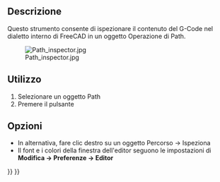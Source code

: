 <languages/>

{{Docnav
|[[CAM_ExportTemplate|ExportTemplate]]
|[[CAM_Simulator|Simulator]]
|[[CAM_Workbench|CAM]]
|IconL=CAM_ExportTemplate.svg
|IconR=CAM_Simulator.svg
|IconC=Workbench_CAM.svg
}}

<div class="mw-translate-fuzzy">
{{GuiCommand/it|Name=Path Inspect|Name/it=Ispeziona G-code|Workbenches=[[Path Workbench/it|Path]]|MenuLocation=Path → Ispeziona G-code|Shortcut=|SeeAlso=}}
</div>

<span id="Description"></span>
==Descrizione==

<div class="mw-translate-fuzzy">
Questo strumento consente di ispezionare il contenuto del G-Code nel dialetto interno di FreeCAD in un oggetto Operazione di Path.
</div>

[[Image:Path_inspector.jpg]]

<span id="Usage"></span>
==Utilizzo==

<div class="mw-translate-fuzzy">
# Selezionare un oggetto Path
# Premere il pulsante {{KEY|[[Image:Path Inspect.png|16px]] [[Path Inspect/it|Ispeziona G-code]]}}
</div>

<span id="Options"></span>
== Opzioni ==

<div class="mw-translate-fuzzy">
* In alternativa, fare clic destro su un oggetto Percorso → Ispeziona
* Il font e i colori della finestra dell'editor seguono le impostazioni di '''Modifica → Preferenze → Editor'''
</div>


{{Docnav
|[[CAM_ExportTemplate|ExportTemplate]]
|[[CAM_Simulator|Simulator]]
|[[CAM_Workbench|CAM]]
|IconL=CAM_ExportTemplate.svg
|IconR=CAM_Simulator.svg
|IconC=Workbench_CAM.svg
}}

{{CAM_Tools_navi{{#translation:}}}}
{{Userdocnavi{{#translation:}}}}